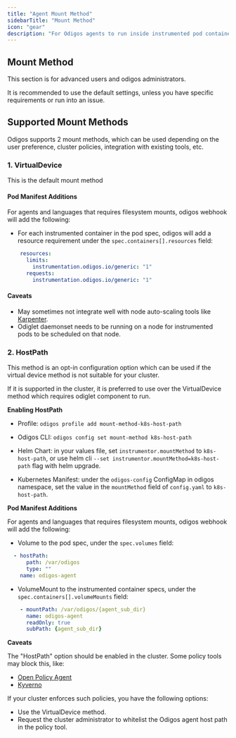 ```yaml
---
title: "Agent Mount Method"
sidebarTitle: "Mount Method"
icon: "gear"
description: "For Odigos agents to run inside instrumented pod containers, certain files must be mounted into the container. In Kubernetes, these files are mounted under `/var/odigos` directory, with subdirectories for each agent. There are few mechanisms to achieve this, which are explained in this document."
---
```


## Mount Method

<Warning>
This section is for advanced users and odigos administrators.

It is recommended to use the default settings, unless you have specific requirements or run into an issue.
</Warning>

## Supported Mount Methods

Odigos supports 2 mount methods, which can be used depending on the user preference, cluster policies, integration with existing tools, etc.

### 1. VirtualDevice

<Info>
This is the default mount method
</Info>

#### Pod Manifest Additions

For agents and languages that requires filesystem mounts, odigos webhook will add the following:

- For each instrumented container in the pod spec, odigos will add a resource requirement under the `spec.containers[].resources` field:

```yaml
    resources:
      limits:
        instrumentation.odigos.io/generic: "1"
      requests:
        instrumentation.odigos.io/generic: "1"
```

#### Caveats

- May sometimes not integrate well with node auto-scaling tools like [Karpenter](https://karpenter.sh/).
- Odiglet daemonset needs to be running on a node for instrumented pods to be scheduled on that node.

### 2. HostPath

This method is an opt-in configuration option which can be used if the virtual device method is not suitable for your cluster.

If it is supported in the cluster, it is preferred to use over the VirtualDevice method which requires odiglet component to run.

**Enabling HostPath**

- Profile: `odigos profile add mount-method-k8s-host-path`

- Odigos CLI: `odigos config set mount-method k8s-host-path`

- Helm Chart: in your values file, set `instrumentor.mountMethod` to `k8s-host-path`, or use helm cli `--set instrumentor.mountMethod=k8s-host-path` flag with helm upgrade.

- Kubernetes Manifest: under the `odigos-config` ConfigMap in odigos namespace, set the value in the `mountMethod` field of `config.yaml` to `k8s-host-path`.

**Pod Manifest Additions**

For agents and languages that requires filesystem mounts, odigos webhook will add the following:

- Volume to the pod spec, under the `spec.volumes` field:

```yaml
  - hostPath:
      path: /var/odigos
      type: ""
    name: odigos-agent
```

- VolumeMount to the instrumented container specs, under the `spec.containers[].volumeMounts` field:

```yaml
    - mountPath: /var/odigos/{agent_sub_dir}
      name: odigos-agent
      readOnly: true
      subPath: {agent_sub_dir}
```

**Caveats**

The "HostPath" option should be enabled in the cluster. Some policy tools may block this, like: 

- [Open Policy Agent](https://www.openpolicyagent.org/)
- [Kyverno](https://kyverno.io/)

If your cluster enforces such policies, you have the following options:

- Use the VirtualDevice method.
- Request the cluster administrator to whitelist the Odigos agent host path in the policy tool.
